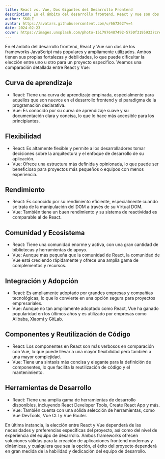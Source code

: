 ```yaml
---
title: React vs. Vue, Dos Gigantes del Desarrollo Frontend
description: En el ámbito del desarrollo frontend, React y Vue son dos de los frameworks JavaScript más populares y ampliamente utilizados. Ambos tienen sus propias fortalezas y debilidades, lo que puede dificultar la elección entre uno u otro para un proyecto específico.
author: SKOLZ
avatar: https://avatars.githubusercontent.com/u/667262?v=4
date: 2024-02-23
cover: https://images.unsplash.com/photo-1517976487492-5750f3195933?crop=entropy&cs=srgb&fm=jpg&ixid=M3wzMzc0NjN8MHwxfHNlYXJjaHwxfHxyb2NrZXR8ZW58MHx8fHwxNzA2MjAyMDg0fDA&ixlib=rb-4.0.3&w=800&h=800&auto=compress%2Cformat&fit=max
---
```


En el ámbito del desarrollo frontend, React y Vue son dos de los frameworks JavaScript más populares y ampliamente utilizados. Ambos tienen sus propias fortalezas y debilidades, lo que puede dificultar la elección entre uno u otro para un proyecto específico. Veamos una comparación detallada entre React y Vue:

## Curva de aprendizaje
- React: Tiene una curva de aprendizaje empinada, especialmente para aquellos que son nuevos en el desarrollo frontend y el paradigma de la programación declarativa.
- Vue: Es conocido por su curva de aprendizaje suave y su documentación clara y concisa, lo que lo hace más accesible para los principiantes.

## Flexibilidad
- React: Es altamente flexible y permite a los desarrolladores tomar decisiones sobre la arquitectura y el enfoque de desarrollo de su aplicación.
- Vue: Ofrece una estructura más definida y opinionada, lo que puede ser beneficioso para proyectos más pequeños o equipos con menos experiencia.

## Rendimiento
- React: Es conocido por su rendimiento eficiente, especialmente cuando se trata de la manipulación del DOM a través de su Virtual DOM.
- Vue: También tiene un buen rendimiento y su sistema de reactividad es comparable al de React.

## Comunidad y Ecosistema
- React: Tiene una comunidad enorme y activa, con una gran cantidad de bibliotecas y herramientas de apoyo.
- Vue: Aunque más pequeña que la comunidad de React, la comunidad de Vue está creciendo rápidamente y ofrece una amplia gama de complementos y recursos.

## Integración y Adopción
- React: Es ampliamente adoptado por grandes empresas y compañías tecnológicas, lo que lo convierte en una opción segura para proyectos empresariales.
- Vue: Aunque no tan ampliamente adoptado como React, Vue ha ganado popularidad en los últimos años y es utilizado por empresas como Alibaba, Xiaomi y GitLab.

## Componentes y Reutilización de Código
- React: Los componentes en React son más verbosos en comparación con Vue, lo que puede llevar a una mayor flexibilidad pero también a una mayor complejidad.
- Vue: Tiene una sintaxis más concisa y elegante para la definición de componentes, lo que facilita la reutilización de código y el mantenimiento.

## Herramientas de Desarrollo
- React: Tiene una amplia gama de herramientas de desarrollo disponibles, incluyendo React Developer Tools, Create React App y más.
- Vue: También cuenta con una sólida selección de herramientas, como Vue DevTools, Vue CLI y Vue Router.

En última instancia, la elección entre React y Vue dependerá de las necesidades y preferencias específicas del proyecto, así como del nivel de experiencia del equipo de desarrollo. Ambos frameworks ofrecen soluciones sólidas para la creación de aplicaciones frontend modernas y dinámicas, y cualquiera que sea la opción, el éxito del proyecto dependerá en gran medida de la habilidad y dedicación del equipo de desarrollo.
